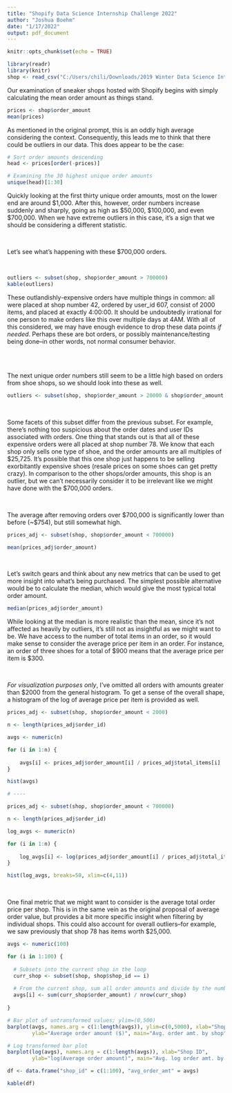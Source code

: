 ---
title: "Shopify Data Science Internship Challenge 2022"
author: "Joshua Boehm"
date: "1/17/2022"
output: pdf_document
---

```{r setup, include=FALSE}
knitr::opts_chunk$set(echo = TRUE)

library(readr)
library(knitr)
shop <- read_csv("C:/Users/chili/Downloads/2019 Winter Data Science Intern Challenge Data Set - Sheet1.csv")
```

Our examination of sneaker shops hosted with Shopify begins with simply calculating the mean order amount as things stand.


```{r,echo=TRUE}

prices <- shop$order_amount
mean(prices)


```

As mentioned in the original prompt, this is an oddly high average considering the context. Consequently, this leads me to think that there could be outliers in our data. This does appear to be the case:


```{r,echo=TRUE}

# Sort order amounts descending
head <- prices[order(-prices)]

# Examining the 30 highest unique order amounts
unique(head)[1:30]


```

Quickly looking at the first thirty unique order amounts, most on the lower end are around $1,000. After this, however, order numbers increase suddenly and sharply, going as high as \$50,000, \$100,000, and even \$700,000. When we have extreme outliers in this case, it's a sign that we should be considering a different statistic.

\

Let's see what's happening with these $700,000 orders.

\

```{r,echo=TRUE}

outliers <- subset(shop, shop$order_amount > 700000)
kable(outliers)

```

These outlandishly-expensive orders have multiple things in common: all were placed at shop number 42, ordered by user_id 607, consist of 2000 items, and placed at exactly 4:00:00. It should be undoubtedly irrational for one person to make orders like this over multiple days at 4AM. With all of this considered, we may have enough evidence to drop these data points *if needed*. Perhaps these are bot orders, or possibly maintenance/testing being done--in other words, not normal consumer behavior.

\
\

The next unique order numbers still seem to be a little high based on orders from shoe shops, so we should look into these as well.

```{r,echo=TRUE}

outliers <- subset(shop, shop$order_amount > 20000 & shop$order_amount < 700000)

```
\

Some facets of this subset differ from the previous subset. For example, there's nothing too suspicious about the order dates and user IDs associated with orders. One thing that stands out is that all of these expensive orders were all placed at shop number 78. We know that each shop only sells one type of shoe, and the order amounts are all multiples of $25,725. It's possible that this one shop just happens to be selling exorbitantly expensive shoes (resale prices on some shoes can get pretty crazy). In comparison to the other shops/order amounts, this shop is an outlier, but we can't necessarily consider it to be irrelevant like we might have done with the \$700,000 orders.

\

The average after removing orders over $700,000 is significantly lower than before (~\$754), but still somewhat high.

```{r,echo=TRUE}

prices_adj <- subset(shop, shop$order_amount < 700000)

mean(prices_adj$order_amount)

```

\

Let's switch gears and think about any new metrics that can be used to get more insight into what's being purchased. The simplest possible alternative would be to calculate the median, which would give the most typical total order amount.

```{r,echo=TRUE}

median(prices_adj$order_amount)

```

While looking at the median is more realistic than the mean, since it's not affected as heavily by outliers, it's still not as insightful as we might want to be. We have access to the number of total items in an order, so it would make sense to consider the average price per item in an order. For instance, an order of three shoes for a total of $900 means that the average price per item is \$300.

\

*For visualization purposes only*, I've omitted all orders with amounts greater than \$2000 from the general histogram. To get a sense of the overall shape, a histogram of the log of average price per item is provided as well.


```{r,echo=TRUE}

prices_adj <- subset(shop, shop$order_amount < 2000)

n <- length(prices_adj$order_id)

avgs <- numeric(n)

for (i in 1:n) {
  
    avgs[i] <- prices_adj$order_amount[i] / prices_adj$total_items[i]
}

hist(avgs)

# ----

prices_adj <- subset(shop, shop$order_amount < 700000)

n <- length(prices_adj$order_id)

log_avgs <- numeric(n)

for (i in 1:n) {
  
    log_avgs[i] <- log(prices_adj$order_amount[i] / prices_adj$total_items[i])
}

hist(log_avgs, breaks=50, xlim=c(4,11))


```

\

One final metric that we might want to consider is the average total order price per shop. This is in the same vein as the original proposal of average order value, but provides a bit more specific insight when filtering by individual shops. This could also account for overall outliers--for example, we saw previously that shop 78 has items worth $25,000.

```{r,echo=TRUE}

avgs <- numeric(100)

for (i in 1:100) {
  
  # Subsets into the current shop in the loop
  curr_shop <- subset(shop, shop$shop_id == i)
  
  # From the current shop, sum all order amounts and divide by the number of orders (length)
  avgs[i] <- sum(curr_shop$order_amount) / nrow(curr_shop)
  
}

# Bar plot of untransformed values; ylim=(0,500)
barplot(avgs, names.arg = c(1:length(avgs)), ylim=c(0,5000), xlab="Shop ID",
        ylab="Average order amount ($)", main="Avg. order amt. by shop")

# Log transformed bar plot
barplot(log(avgs), names.arg = c(1:length(avgs)), xlab="Shop ID",
        ylab="log(Average order amount)", main="Avg. log order amt. by shop")

df <- data.frame("shop_id" = c(1:100), "avg_order_amt" = avgs)

kable(df)

```
